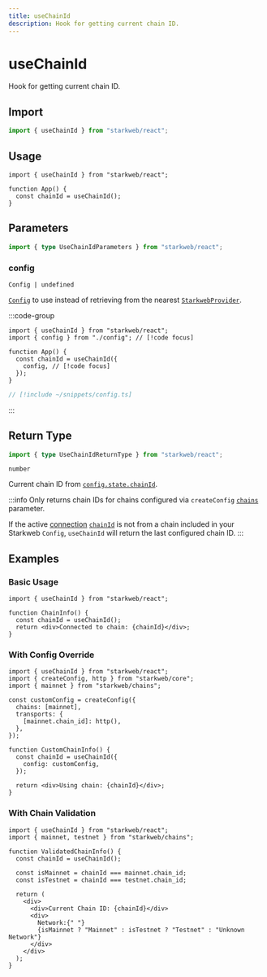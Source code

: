 ```yaml
---
title: useChainId
description: Hook for getting current chain ID.
---
```


# useChainId

Hook for getting current chain ID.

## Import

```ts
import { useChainId } from "starkweb/react";
```

## Usage

```tsx [index.tsx]
import { useChainId } from "starkweb/react";

function App() {
  const chainId = useChainId();
}
```

## Parameters

```ts
import { type UseChainIdParameters } from "starkweb/react";
```

### config

`Config | undefined`

[`Config`](/react/api/createConfig#config) to use instead of retrieving from the nearest [`StarkwebProvider`](/react/api/StarkwebProvider).

:::code-group

```tsx [index.tsx]
import { useChainId } from "starkweb/react";
import { config } from "./config"; // [!code focus]

function App() {
  const chainId = useChainId({
    config, // [!code focus]
  });
}
```

```ts [config.ts]
// [!include ~/snippets/config.ts]
```

:::

## Return Type

```ts
import { type UseChainIdReturnType } from "starkweb/react";
```

`number`

Current chain ID from [`config.state.chainId`](/react/api/createConfig#chainid).

:::info
Only returns chain IDs for chains configured via `createConfig` [`chains`](/react/api/createConfig#chains) parameter.

If the active [connection](/react/api/createConfig#connection) [`chainId`](/react/api/createConfig#chainid-1) is not from a chain included in your Starkweb `Config`, `useChainId` will return the last configured chain ID.
:::

## Examples

### Basic Usage

```tsx [basic.tsx]
import { useChainId } from "starkweb/react";

function ChainInfo() {
  const chainId = useChainId();
  return <div>Connected to chain: {chainId}</div>;
}
```

### With Config Override

```tsx [config-override.tsx]
import { useChainId } from "starkweb/react";
import { createConfig, http } from "starkweb/core";
import { mainnet } from "starkweb/chains";

const customConfig = createConfig({
  chains: [mainnet],
  transports: {
    [mainnet.chain_id]: http(),
  },
});

function CustomChainInfo() {
  const chainId = useChainId({
    config: customConfig,
  });

  return <div>Using chain: {chainId}</div>;
}
```

### With Chain Validation

```tsx [chain-validation.tsx]
import { useChainId } from "starkweb/react";
import { mainnet, testnet } from "starkweb/chains";

function ValidatedChainInfo() {
  const chainId = useChainId();

  const isMainnet = chainId === mainnet.chain_id;
  const isTestnet = chainId === testnet.chain_id;

  return (
    <div>
      <div>Current Chain ID: {chainId}</div>
      <div>
        Network:{" "}
        {isMainnet ? "Mainnet" : isTestnet ? "Testnet" : "Unknown Network"}
      </div>
    </div>
  );
}
```
